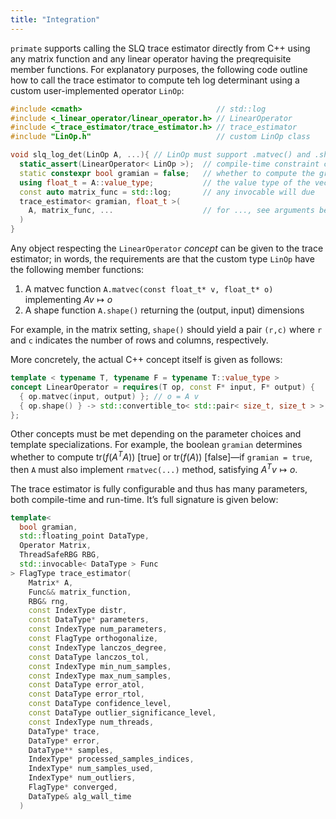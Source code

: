 ```yaml
---
title: "Integration"
---
```


`primate` supports calling the SLQ trace estimator directly from C++ using any matrix function and any linear operator having the preqrequisite member functions. For explanatory purposes, the following code outline how to call the trace estimator to compute teh log determinant using a custom user-implemented operator `LinOp`: 

```cpp
#include <cmath>                              // std::log
#include <_linear_operator/linear_operator.h> // LinearOperator
#include <_trace_estimator/trace_estimator.h> // trace_estimator
#include "LinOp.h"                            // custom LinOp class

void slq_log_det(LinOp A, ...){ // LinOp must support .matvec() and .shape()
  static_assert(LinearOperator< LinOp >);  // compile-time constraint check
  static constexpr bool gramian = false;   // whether to compute the gramian
  using float_t = A::value_type;           // the value type of the vectors
  const auto matrix_func = std::log;       // any invocable will due
  trace_estimator< gramian, float_t >(
    A, matrix_func, ...                    // for ..., see arguments below
  ) 
}
```

Any object respecting the `LinearOperator` _concept_ can be given to the trace estimator; in words, the requirements are that the custom type `LinOp` have the following member functions: 

1. A matvec function `A.matvec(const float_t* v, float_t* o)` implementing $Av \mapsto o$ 
2. A shape function `A.shape()` returning the (output, input) dimensions

For example, in the matrix setting, `shape()` should yield a pair `(r,c)` where `r` and `c` indicates the number of rows and columns, respectively.

More concretely, the actual C++ concept itself is given as follows: 
```cpp
template < typename T, typename F = typename T::value_type >
concept LinearOperator = requires(T op, const F* input, F* output) {
  { op.matvec(input, output) }; // o = A v
  { op.shape() } -> std::convertible_to< std::pair< size_t, size_t > >;
};
```

Other concepts must be met depending on the parameter choices and template specializations. For example, the boolean `gramian` determines whether to compute $\mathrm{tr}(f(A^T A))$ [true] or $\mathrm{tr}(f(A))$ [false]---if `gramian = true`, then `A` must also implement `rmatvec(...)` method, satisfying $A^T v \mapsto o$. 

The trace estimator is fully configurable and thus has many parameters, both compile-time and run-time. 
It's full signature is given below: 

```cpp
template< 
  bool gramian, 
  std::floating_point DataType, 
  Operator Matrix, 
  ThreadSafeRBG RBG, 
  std::invocable< DataType > Func 
> FlagType trace_estimator(
    Matrix* A,
    Func&& matrix_function,
    RBG& rng,
    const IndexType distr,
    const DataType* parameters,
    const IndexType num_parameters,
    const FlagType orthogonalize,
    const IndexType lanczos_degree,
    const DataType lanczos_tol,
    const IndexType min_num_samples,
    const IndexType max_num_samples,
    const DataType error_atol,
    const DataType error_rtol,
    const DataType confidence_level,
    const DataType outlier_significance_level,
    const IndexType num_threads,
    DataType* trace,
    DataType* error,
    DataType** samples,
    IndexType* processed_samples_indices,
    IndexType* num_samples_used,
    IndexType* num_outliers,
    FlagType* converged,
    DataType& alg_wall_time
  )
```

<!-- The parameters to the function can effectively be grouped as follows: 

#### Inputs 

Base 
Affine parameters: `parameters`, `num_parameters` -->